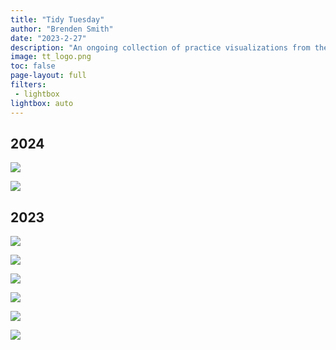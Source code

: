 ```yaml
---
title: "Tidy Tuesday"
author: "Brenden Smith"
date: "2023-2-27"
description: "An ongoing collection of practice visualizations from the Tidy Tuesday weekly data project."
image: tt_logo.png
toc: false
page-layout: full
filters: 
 - lightbox
lightbox: auto
---
```


## 2024

::: grid

::: {.g-col-12 .g-col-md-6}
![](24week2.png){group="\"my-gallery"}
:::

::: {.g-col-12 .g-col-md-6}
[![](LGACDCPLACES.jpg){group="my-gallery"}](https://n1mbmu-brenden-smith.shinyapps.io/GLA_CDCPLACES/)
:::
:::

## 2023

::: grid
::: {.g-col-12 .g-col-md-6}
![](tt-w42-2023.png){group="\"my-gallery"}
:::

::: {.g-col-12 .g-col-md-6}
![](week27_viz.png){group="\"my-gallery"}
:::

::: {.g-col-12 .g-col-md-6}
![](tt-week-10-1.png){group="\"my-gallery"}
:::

::: {.g-col-12 .g-col-md-6}
![](tt-week-10-2.png){group="\"my-gallery"}
:::

::: {.g-col-12 .g-col-md-6}
![](tt-w8-2023.png){group="\"my-gallery"}
:::

::: {.g-col-12 .g-col-md-6}
![](tt-week9-test.jpg){group="\"my-gallery"}
:::
:::
